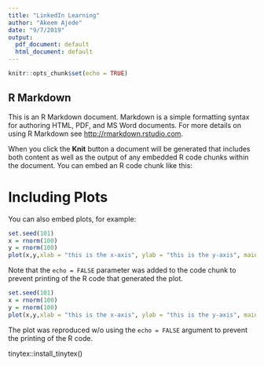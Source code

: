 ```yaml
---
title: "LinkedIn Learning"
author: "Akeem Ajede"
date: "9/7/2019"
output:
  pdf_document: default
  html_document: default
---
```


```r
knitr::opts_chunk$set(echo = TRUE)
```

## R Markdown

This is an R Markdown document. Markdown is a simple formatting syntax for authoring HTML, PDF, and MS Word documents. For more details on using R Markdown see <http://rmarkdown.rstudio.com>.

When you click the **Knit** button a document will be generated that includes both content as well as the output of any embedded R code chunks within the document. You can embed an R code chunk like this:



# Including Plots

You can also embed plots, for example:

```r
set.seed(101)
x = rnorm(100)
y = rnorm(100)
plot(x,y,xlab = "this is the x-axis", ylab = "this is the y-axis", main ="Plot of X vs Y")
```

Note that the `echo = FALSE` parameter was added to the code chunk to prevent printing of the R code that generated the plot.





```r
set.seed(101)
x = rnorm(100)
y = rnorm(100)
plot(x,y,xlab = "this is the x-axis", ylab = "this is the y-axis", main ="Plot of X vs Y")
```





The plot was reproduced w/o using the `echo = FALSE` argument to prevent the printing of the R code.


tinytex::install_tinytex()

